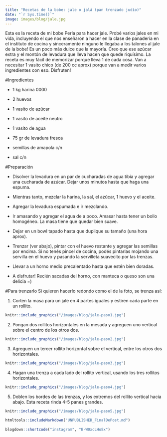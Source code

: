 ```yaml
---
title: "Recetas de la bobe: jale o jalá (pan trenzado judío)"
date: "`r Sys.time()`"
image: images/blog/jale.jpg
---
```


Esta es la receta de mi bobe Perla para hacer jale. Probé varios jales en mi vida, incluyendo el que nos enseñaron a hacer en la clase de panadería en el instituto de cocina y sinceramente ninguno le llegaba a los talones al jale de la bobe! Es un poco más dulce que la mayoría. Creo que ese azúcar extra y el montón de levadura que lleva hacen que quede riquísimo. La receta es muy fácil de memorizar porque lleva 1 de cada cosa. Van a necesitar 1 vasito chico (de 200 cc aprox) porque van a medir varios ingredientes con eso. Disfruten!


#Ingredientes

- 1 kg harina 0000

- 2 huevos

- 1 vasito de azúcar

- 1 vasito de aceite neutro

- 1 vasito de agua

- 75 gr de levadura fresca

- semillas de amapola c/n

- sal c/n


#Preparación

- Disolver la levadura en un par de cucharadas de agua tibia y agregar una cucharada de azúcar. Dejar unos minutos hasta que haga una espuma.

- Mientras tanto, mezclar la harina, la sal, el azúcar, 1 huevo y el aceite.

- Agregar la levadura espumada e ir mezclando.

- Ir amasando y agregar el agua de a poco. Amasar hasta tener un bollo homogéneo. La masa tiene que quedar bien suave.

- Dejar en un bowl tapado hasta que duplique su tamaño (una hora aprox).

- Trenzar (ver abajo), pintar con el huevo restante y agregar las semillas por encima. Si no tenés pincel de cocina, podés pintarlas mojando una servilla en el huevo y pasando la servilleta suavecito por las trenzas.

- Llevar a un horno medio precalentado hasta que estén bien doradas.

- A disfrutar! Recién sacadas del horno, con manteca o queso son una delicia =)

#Para trenzarlo
Si quieren hacerlo redondo como el de la foto, se trenza así:

(1) Corten la masa para un jale en 4 partes iguales y estiren cada parte en un rollito.

```r
knitr::include_graphics("/images/blog/jale-paso1.jpg")
```


(2) Pongan dos rollitos horizontales en la mesada y agreguen uno vertical sobre el centro de los otros dos.

```r
knitr::include_graphics("/images/blog/jale-paso2.jpg")
```


(3) Agreguen un tercer rollito horizontal sobre el vertical, entre los otros dos horizontales.

```r
knitr::include_graphics("/images/blog/jale-paso3.jpg")
```

(4) Hagan una trenza a cada lado del rollito vertical, usando los tres rollitos horizontales.

```r
knitr::include_graphics("/images/blog/jale-paso4.jpg")
```

(5) Doblen los bordes de las trenzas, y los extremos del rollito vertical hacia abajo. Esta receta rinda 4-5 panes grandes.

```r
knitr::include_graphics("/images/blog/jale-paso5.jpg")
```



```r
htmltools::includeMarkdown("UNPUBLISHED_FinalDePost.md")
 
blogdown::shortcode("instagram", "B-W0xcLHo8x")

```

